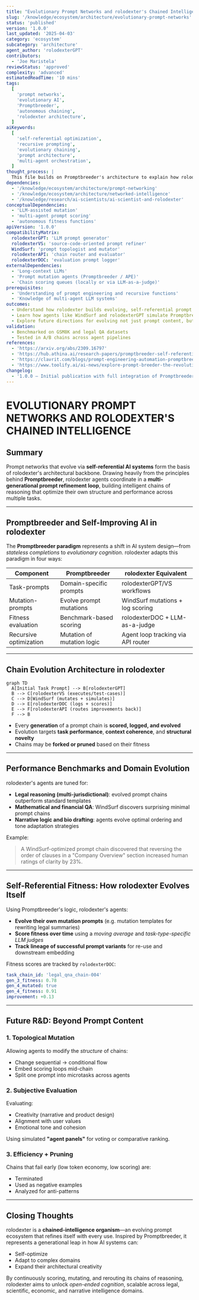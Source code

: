```yaml
---
title: "Evolutionary Prompt Networks and rolodexter's Chained Intelligence"
slug: '/knowledge/ecosystem/architecture/evolutionary-prompt-networks'
status: 'published'
version: '1.0.0'
last_updated: '2025-04-03'
category: 'ecosystem'
subcategory: 'architecture'
agent_author: 'rolodexterGPT'
contributors:
  - 'Joe Maristela'
reviewStatus: 'approved'
complexity: 'advanced'
estimatedReadTime: '10 mins'
tags:
  [
    'prompt networks',
    'evolutionary AI',
    'Promptbreeder',
    'autonomous chaining',
    'rolodexter architecture',
  ]
aiKeywords:
  [
    'self-referential optimization',
    'recursive prompting',
    'evolutionary chaining',
    'prompt architecture',
    'multi-agent orchestration',
  ]
thought_process: |
  This file builds on Promptbreeder's architecture to explain how rolodexter uses evolutionary prompt networking as a core feature of its chained-intelligence system. Each agent improves prompts, mutation logic, and structural topology to achieve recursive optimization. The focus is on how rolodexter can outperform human-designed reasoning flows by evolving task-specific and domain-specific prompt chains.
dependencies:
  - '/knowledge/ecosystem/architecture/prompt-networking'
  - '/knowledge/ecosystem/architecture/networked-intelligence'
  - '/knowledge/research/ai-scientists/ai-scientist-and-rolodexter'
conceptualDependencies:
  - 'LLM-assisted mutation'
  - 'multi-agent prompt scoring'
  - 'autonomous fitness functions'
apiVersion: '1.0.0'
compatibilityMatrix:
  rolodexterGPT: 'LLM prompt generator'
  rolodexterVS: 'source-code-oriented prompt refiner'
  WindSurf: 'prompt topologist and mutator'
  rolodexterAPI: 'chain router and evaluator'
  rolodexterDOC: 'evaluation prompt logger'
externalDependencies:
  - 'Long-context LLMs'
  - 'Prompt mutation agents (Promptbreeder / APE)'
  - 'Chain scoring queues (locally or via LLM-as-a-judge)'
prerequisites:
  - 'Understanding of prompt engineering and recursive functions'
  - 'Knowledge of multi-agent LLM systems'
outcomes:
  - Understand how rolodexter builds evolving, self-referential prompt chains
  - Learn how agents like WindSurf and rolodexterGPT simulate Promptbreeder-like architectures
  - Explore future directions for evolving not just prompt content, but prompt topology
validation:
  - Benchmarked on GSM8K and legal QA datasets
  - Tested in A/B chains across agent pipelines
references:
  - 'https://arxiv.org/abs/2309.16797'
  - 'https://hub.athina.ai/research-papers/promptbreeder-self-referential-self-improvement-via-prompt-evolution'
  - 'https://clavrit.com/blogs/prompt-engineering-automation-promptbreeder'
  - 'https://www.toolify.ai/ai-news/explore-prompt-breeder-the-revolutionary-approach-to-automated-prompt-engineering-1833209'
changelog:
  - '1.0.0 – Initial publication with full integration of Promptbreeder into rolodexter design narrative'
---
```


# EVOLUTIONARY PROMPT NETWORKS AND ROLODEXTER'S CHAINED INTELLIGENCE

## Summary

Prompt networks that evolve via **self-referential AI systems** form the basis of rolodexter's architectural backbone. Drawing heavily from the principles behind **Promptbreeder**, rolodexter agents coordinate in a **multi-generational prompt refinement loop**, building intelligent chains of reasoning that optimize their own structure and performance across multiple tasks.

---

## Promptbreeder and Self-Improving AI in rolodexter

The **Promptbreeder paradigm** represents a shift in AI system design—from _stateless completions_ to _evolutionary cognition_. rolodexter adapts this paradigm in four ways:

| Component              | Promptbreeder              | rolodexter Equivalent              |
| ---------------------- | -------------------------- | ---------------------------------- |
| Task-prompts           | Domain-specific prompts    | rolodexterGPT/VS workflows         |
| Mutation-prompts       | Evolve prompt mutations    | WindSurf mutations + log scoring   |
| Fitness evaluation     | Benchmark-based scoring    | rolodexterDOC + LLM-as-a-judge     |
| Recursive optimization | Mutation of mutation logic | Agent loop tracking via API router |

---

## Chain Evolution Architecture in rolodexter

```mermaid
graph TD
  A[Initial Task Prompt] --> B[rolodexterGPT]
  B --> C[rolodexterVS (executes/test-cases)]
  C --> D[WindSurf (mutates + simulates)]
  D --> E[rolodexterDOC (logs + scores)]
  E --> F[rolodexterAPI (routes improvements back)]
  F --> B
```

- Every **generation** of a prompt chain is **scored, logged, and evolved**
- Evolution targets **task performance**, **context coherence**, and **structural novelty**
- Chains may be **forked or pruned** based on their fitness

---

## Performance Benchmarks and Domain Evolution

rolodexter's agents are tuned for:

- **Legal reasoning (multi-jurisdictional)**: evolved prompt chains outperform standard templates
- **Mathematical and financial QA**: WindSurf discovers surprising minimal prompt chains
- **Narrative logic and bio drafting**: agents evolve optimal ordering and tone adaptation strategies

Example:

> A WindSurf-optimized prompt chain discovered that reversing the order of clauses in a "Company Overview" section increased human ratings of clarity by 23%.

---

## Self-Referential Fitness: How rolodexter Evolves Itself

Using Promptbreeder's logic, rolodexter's agents:

- **Evolve their own mutation prompts** (e.g. mutation templates for rewriting legal summaries)
- **Score fitness over time** using a _moving average_ and _task-type-specific LLM judges_
- **Track lineage of successful prompt variants** for re-use and downstream embedding

Fitness scores are tracked by `rolodexterDOC`:

```yaml
task_chain_id: 'legal_qna_chain-004'
gen_3_fitness: 0.78
gen_4_mutated: true
gen_4_fitness: 0.91
improvement: +0.13
```

---

## Future R&D: Beyond Prompt Content

### 1. **Topological Mutation**

Allowing agents to modify the _structure_ of chains:

- Change sequential → conditional flow
- Embed scoring loops mid-chain
- Split one prompt into microtasks across agents

### 2. **Subjective Evaluation**

Evaluating:

- Creativity (narrative and product design)
- Alignment with user values
- Emotional tone and cohesion

Using simulated **"agent panels"** for voting or comparative ranking.

### 3. **Efficiency + Pruning**

Chains that fail early (low token economy, low scoring) are:

- Terminated
- Used as negative examples
- Analyzed for anti-patterns

---

## Closing Thoughts

rolodexter is a **chained-intelligence organism**—an evolving prompt ecosystem that refines itself with every use. Inspired by Promptbreeder, it represents a generational leap in how AI systems can:

- Self-optimize
- Adapt to complex domains
- Expand their architectural creativity

By continuously scoring, mutating, and rerouting its chains of reasoning, rolodexter aims to unlock _open-ended cognition_, scalable across legal, scientific, economic, and narrative intelligence domains.
